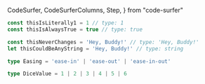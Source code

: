   CodeSurfer,
  CodeSurferColumns,
  Step,
} from "code-surfer"

<CodeSurfer>

```ts title="Literal Types" subtitle="TypeScript tries to narrow down types"
const thisIsLiterally1 = 1 // type: 1
const thisIsAlwaysTrue = true // type: true

const thisNeverChanges = 'Hey, Buddy!' // type: 'Hey, Buddy!'
let thisCouldBeAnyString = 'Hey, Buddy!' // type: string
```

```ts title="Union of Literals" subtitle="Some prefer this to Enums"
type Easing = 'ease-in' | 'ease-out' | 'ease-in-out'

type DiceValue = 1 | 2 | 3 | 4 | 5 | 6
```

</CodeSurfer>

